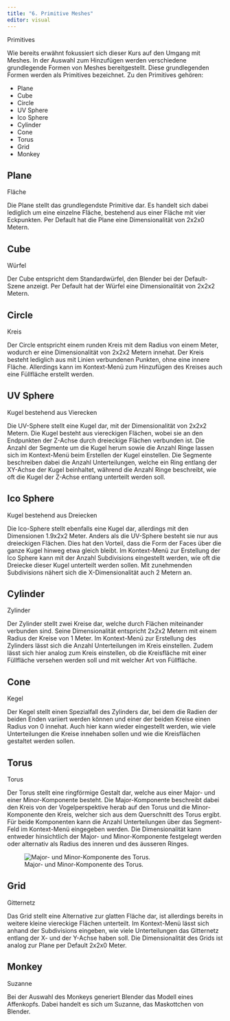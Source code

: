 ```yaml
---
title: "6. Primitive Meshes"
editor: visual
---
```


::: column-margin
Primitives
:::

Wie bereits erwähnt fokussiert sich dieser Kurs auf den Umgang mit Meshes. In der Auswahl zum Hinzufügen werden verschiedene grundlegende Formen von Meshes bereitgestellt. Diese grundlegenden Formen werden als Primitives bezeichnet. Zu den Primitives gehören:

-   Plane
-   Cube
-   Circle
-   UV Sphere
-   Ico Sphere
-   Cylinder
-   Cone
-   Torus
-   Grid
-   Monkey

## Plane

::: column-margin
Fläche
:::

Die Plane stellt das grundlegendste Primitive dar. Es handelt sich dabei lediglich um eine einzelne Fläche, bestehend aus einer Fläche mit vier Eckpunkten. Per Default hat die Plane eine Dimensionalität von 2x2x0 Metern.

## Cube

::: column-margin
Würfel
:::

Der Cube entspricht dem Standardwürfel, den Blender bei der Default-Szene anzeigt. Per Default hat der Würfel eine Dimensionalität von 2x2x2 Metern.

## Circle

::: column-margin
Kreis
:::

Der Circle entspricht einem runden Kreis mit dem Radius von einem Meter, wodurch er eine Dimensionalität von 2x2x2 Metern innehat. Der Kreis besteht lediglich aus mit Linien verbundenen Punkten, ohne eine innere Fläche. Allerdings kann im Kontext-Menü zum Hinzufügen des Kreises auch eine Füllfläche erstellt werden.

## UV Sphere

::: column-margin
Kugel bestehend aus Vierecken
:::

Die UV-Sphere stellt eine Kugel dar, mit der Dimensionalität von 2x2x2 Metern. Die Kugel besteht aus viereckigen Flächen, wobei sie an den Endpunkten der Z-Achse durch dreieckige Flächen verbunden ist. Die Anzahl der Segmente um die Kugel herum sowie die Anzahl Ringe lassen sich im Kontext-Menü beim Erstellen der Kugel einstellen. Die Segmente beschreiben dabei die Anzahl Unterteilungen, welche ein Ring entlang der XY-Achse der Kugel beinhaltet, während die Anzahl Ringe beschreibt, wie oft die Kugel der Z-Achse entlang unterteilt werden soll.

## Ico Sphere

::: column-margin
Kugel bestehend aus Dreiecken
:::

Die Ico-Sphere stellt ebenfalls eine Kugel dar, allerdings mit den Dimensionen 1.9x2x2 Meter. Anders als die UV-Sphere besteht sie nur aus dreieckigen Flächen. Dies hat den Vorteil, dass die Form der Faces über die ganze Kugel hinweg etwa gleich bleibt. Im Kontext-Menü zur Erstellung der Ico Sphere kann mit der Anzahl Subdivisions eingestellt werden, wie oft die Dreiecke dieser Kugel unterteilt werden sollen. Mit zunehmenden Subdivisions nähert sich die X-Dimensionalität auch 2 Metern an.

## Cylinder

::: column-margin
Zylinder
:::

Der Zylinder stellt zwei Kreise dar, welche durch Flächen miteinander verbunden sind. Seine Dimensionalität entspricht 2x2x2 Metern mit einem Radius der Kreise von 1 Meter. Im Kontext-Menü zur Erstellung des Zylinders lässt sich die Anzahl Unterteilungen im Kreis einstellen. Zudem lässt sich hier analog zum Kreis einstellen, ob die Kreisfläche mit einer Füllfläche versehen werden soll und mit welcher Art von Füllfläche.

## Cone

::: column-margin
Kegel
:::

Der Kegel stellt einen Spezialfall des Zylinders dar, bei dem die Radien der beiden Enden variiert werden können und einer der beiden Kreise einen Radius von 0 innehat. Auch hier kann wieder eingestellt werden, wie viele Unterteilungen die Kreise innehaben sollen und wie die Kreisflächen gestaltet werden sollen.

## Torus

::: column-margin
Torus
:::

Der Torus stellt eine ringförmige Gestalt dar, welche aus einer Major- und einer Minor-Komponente besteht. Die Major-Komponente beschreibt dabei den Kreis von der Vogelperspektive herab auf den Torus und die Minor-Komponente den Kreis, welcher sich aus dem Querschnitt des Torus ergibt. Für beide Komponenten kann die Anzahl Unterteilungen über das Segment-Feld im Kontext-Menü eingegeben werden. Die Dimensionalität kann entweder hinsichtlich der Major- und Minor-Komponente festgelegt werden oder alternativ als Radius des inneren und des äusseren Ringes.

![Major- und Minor-Komponente des Torus.](Images/Chapter_6/1.%20Major%20Minor%20Torus.png){#fig-1_1 fig-align="left"}

## Grid

::: column-margin
Gitternetz
:::

Das Grid stellt eine Alternative zur glatten Fläche dar, ist allerdings bereits in weitere kleine viereckige Flächen unterteilt. Im Kontext-Menü lässt sich anhand der Subdivisions eingeben, wie viele Unterteilungen das Gitternetz entlang der X- und der Y-Achse haben soll. Die Dimensionalität des Grids ist analog zur Plane per Default 2x2x0 Meter.

## Monkey

::: column-margin
Suzanne
:::

Bei der Auswahl des Monkeys generiert Blender das Modell eines Affenkopfs. Dabei handelt es sich um Suzanne, das Maskottchen von Blender.
